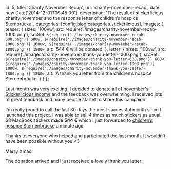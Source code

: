   id: 5,
  title: 'Charity November Recap',
  url: 'charity-november-recap',
  date: new Date('2014-12-01T09:45:00'),
  description:
    'The result of stickerlicious charity november and the response letter of children’s hospice Sternbrücke.',
  categories: [config.blog.categories.stickerlicious],
  images: {
    teaser: {
      sizes: '100vw',
      src: require('./images/charity-november-recab-1000.png'),
      srcSet: `${require('./images/charity-november-recab-600.png')} 600w, ${require('./images/charity-november-recab-1000.png')} 1000w, ${require('./images/charity-november-recab-1800.png')} 1800w`,
      alt: '544 € will be donated'
    },
    letter: {
      sizes: '100vw',
      src: require('./images/charity-november-thank-you-letter-1000.png'),
      srcSet: `${require('./images/charity-november-thank-you-letter-600.png')} 600w, ${require('./images/charity-november-thank-you-letter-1000.png')} 1000w, ${require('./images/charity-november-thank-you-letter-1800.png')} 1800w`,
      alt: 'A thank you letter from the children’s hospice Sternenbrücke'
    }
  }
};

Last month was very exciting. I decided to [donate all of november's Stickerlicious income](give-something-back) and the feedback was overwhelming. I received lots of great feedback and many people startet to share this campaign.

I'm really proud to call the last 30 days the most successful month since I launched this project. I was able to sell 4 times as much stickers as usual. 68 MacBook stickers made **544 €** which I just forwarded to [children’s hospice Sternenbrücke](https://sternenbruecke.de/home) a minute ago.

Thanks to everyone who helped and participated the last month. It wouldn't have been possible without you <3

Merry Xmas

<Updated in="December 2014">
  The donation arrived and I just received a lovely thank you letter:
  <img {...meta.images.letter} />
</Updated>

